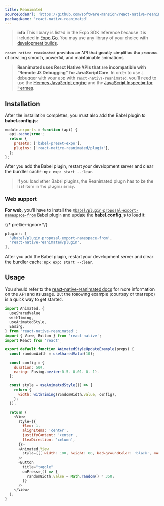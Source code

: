```yaml
---
title: Reanimated
sourceCodeUrl: 'https://github.com/software-mansion/react-native-reanimated'
packageName: 'react-native-reanimated'
---
```



> **info** This library is listed in the Expo SDK reference because it is included in [Expo Go](/get-started/expo-go/). You may use any library of your choice with [development builds](/develop/development-builds/introduction/).

`react-native-reanimated` provides an API that greatly simplifies the process of creating smooth, powerful, and maintainable animations.

> **Reanimated uses React Native APIs that are incompatible with "Remote JS Debugging" for JavaScriptCore**. In order to use a debugger with your app with `react-native-reanimated`, you'll need to use the [Hermes JavaScript engine](/guides/using-hermes) and the [JavaScript Inspector for Hermes](/guides/using-hermes#javascript-inspector-for-hermes).

<PlatformsSection android emulator ios simulator web />

## Installation

<APIInstallSection href="https://docs.swmansion.com/react-native-reanimated/docs/fundamentals/installation" />

After the installation completes, you must also add the Babel plugin to **babel.config.js**:

```js babel.config.js
module.exports = function (api) {
  api.cache(true);
  return {
    presets: ['babel-preset-expo'],
    plugins: ['react-native-reanimated/plugin'],
  };
};
```

After you add the Babel plugin, restart your development server and clear the bundler cache: `npx expo start --clear`.

> If you load other Babel plugins, the Reanimated plugin has to be the last item in the plugins array.

### Web support

**For web,** you'll have to install the [`@babel/plugin-proposal-export-namespace-from`](https://babeljs.io/docs/en/babel-plugin-proposal-export-namespace-from#installation) Babel plugin and update the **babel.config.js** to load it:

{/* prettier-ignore */}
```js babel.config.js
plugins: [
  '@babel/plugin-proposal-export-namespace-from',
  'react-native-reanimated/plugin',
],
```

After you add the Babel plugin, restart your development server and clear the bundler cache: `npx expo start --clear`.

## Usage

You should refer to the [react-native-reanimated docs](https://docs.swmansion.com/react-native-reanimated/docs/) for more information on the API and its usage. But the following example (courtesy of that repo) is a quick way to get started.

```js
import Animated, {
  useSharedValue,
  withTiming,
  useAnimatedStyle,
  Easing,
} from 'react-native-reanimated';
import { View, Button } from 'react-native';
import React from 'react';

export default function AnimatedStyleUpdateExample(props) {
  const randomWidth = useSharedValue(10);

  const config = {
    duration: 500,
    easing: Easing.bezier(0.5, 0.01, 0, 1),
  };

  const style = useAnimatedStyle(() => {
    return {
      width: withTiming(randomWidth.value, config),
    };
  });

  return (
    <View
      style={{
        flex: 1,
        alignItems: 'center',
        justifyContent: 'center',
        flexDirection: 'column',
      }}>
      <Animated.View
        style={[{ width: 100, height: 80, backgroundColor: 'black', margin: 30 }, style]}
      />
      <Button
        title="toggle"
        onPress={() => {
          randomWidth.value = Math.random() * 350;
        }}
      />
    </View>
  );
}
```
